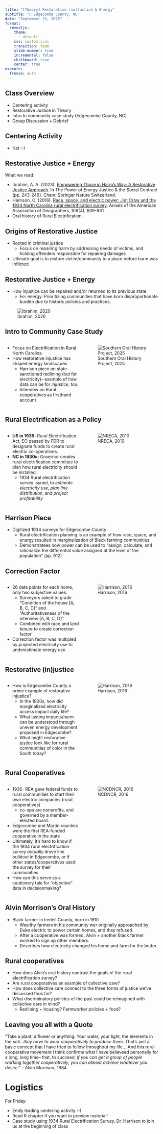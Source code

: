 ```yaml
---
title: "[Theory] Restorative (in)Justice & Energy"
subtitle: "📍 Edgecombe County, NC"
date: "September 23, 2025"
format: 
  revealjs:
    theme:
      - default
    css: custom.scss
    transition: fade
    slide-number: true
    incremental: false 
    chalkboard: true
    center: true
execute:
  freeze: auto
---
```


##  Class Overview 

- Centering activity
- Restorative Justice in Theory
- Intro to community case study (Edgecombe County, NC)
- Group Discussion + Debrief

## Centering Activity
- Kat :-) 

## Restorative Justice + Energy
What we read: 

- Ibrahim, A. A. (2023). [Empowering Those in Harm’s Way: A Restorative Justice Approach](https://drive.google.com/file/d/1Bv0Y5D2vnxD8RV4g6TVOWXwgZ5776j3M/view?usp=drive_link). In The Power of Energy Justice & the Social Contract (pp. 243-249). Cham: Springer Nature Switzerland.
- Harrison, C. (2016). [Race, space, and electric power: Jim Crow and the 1934 North Carolina rural electrification survey](https://drive.google.com/file/d/1dp6uZGXynx23Kmse9aEtzkIzWFtJxJSh/view?usp=drive_link). Annals of the American Association of Geographers, 106(4), 909-931 
- Oral history of Rural Electrification

## Origins of Restorative Justice
- Rooted in criminal justice
  - Focus on repairing harm by addressing needs of victims, and holding offenders responsible for repairing damages 
- Ultimate goal is to restore victim/community to a place before harm was inflicted.

## Restorative Justice + Energy {.smaller}
- How injustice can be repaired and/or returned to its previous state
  - For energy: Prioritizing communities that have born disproportionate burden due to historic policies and practices.

![Ibrahim, 2020](images/restorative_just.png)

## Intro to Community Case Study{.smaller}
::: {.columns}
::: {.column width=50%}
- Focus on Electrification in Rural North Carolina
- How restorative injustice has shaped energy landscapes
  - Harrison piece on state-sanctioned redlining (but for electricity)-- example of how data can be for *injustice*, too. 
  - Interview on Rural cooperatives as firsthand account
:::
::: {.column width=50%}
![Southern Oral History Project, 2025](images/NC_REA.jpeg)
:::
:::

## Rural Electrification as a Policy {.smaller}
::: {.columns}
::: {.column width=50%}
- **US in 1936:** Rural Electrification Act, EO passed by FDR to designate funds to create rural electric co-operatives.
- **NC in 1930s:** Governor creates rural electrification committee to plan how rural electricity should be installed.
  - 1934 Rural electrification survey issued, to *estimate electricity use*, *plan line distribution*, and *project profitability*
:::
::: {.column width=50%}
![NRECA, 2010](images/REA_ad_NRECA.jpg)
:::
:::

## Harrison Piece {.smaller}
- Digitized 1934 surveys for Edgecombe County
  - Rural electrification planning is an example of how race, space, and energy resulted in marginalization of Black farming communities
  - Demonstratees how power can be used to "assign, calculate, and rationalize the differential value assigned at the level of the population" (pp. 912)

## Correction Factor {.smaller}
::: {.columns}
::: {.column width=50%}
- 26 data points for each home, only two subjective values:
  - Surveyors asked to grade "Condition of the house [A, B, C, D]" and "Authoritativeness of the interview [A, B, C, D]"
  - Combined with race and land tenure to create correction factor 
- Correction factor was multipled by projected electricity use to underestimate energy use. 
:::
::: {.column width=50%}
![Harrison, 2016](images/REA_survey.png)
:::
::: 

## Restorative (in)justice {.smaller}
::: {.columns}
::: {.column width=50%}
- How is Edgecombe County a prime example of restorative injustice?
  - In the 1930s, how did marginalized electricity access impact daily life?
  - What lasting impacts/harm can be understood through uneven energy development proposed in Edgecombe?
  - What might restorative justice look like for rural communities of color in the South today?
:::
::: {.column width=50%}
![Harrison, 2016](images/Survey_map.png)
:::
::: 

## Rural Cooperatives{.smaller}
::: {.columns}
::: {.column width=50%}
- 1936- REA gave federal funds to rural communities to start their own electric companies (rural cooperatives)
  - co-ops are nonprofits, and governed by a member-elected board. 
- Edgecombe and Martin counties were the first REA-funded cooperative in the state
-  Ultimately, it's hard to know if the 1934 rural electrification survey *actually* drove line buildout in Edgecombe, or if other states/cooperatives used the survey for their communities. 
- How can this serve as a cautionary tale for "objective" data in decisionmaking?
:::
::: {.column width=50%}
![NCDNCR, 2016](images/edgecombe.jpg)
:::
::: 

## Alvin Morrison's Oral History
- Black farmer in Iredell County, born in 1910
  - Wealthy farmers in his community wer originally approached by Duke electric to power certain homes, and they refused. 
  - After a cooperative was formed, Alvin + another Black farmer worked to sign up other members. 
  - Describes how electricity changed his home and farm for the better. 

## Rural cooperatives 
- How does Alvin's oral history contrast the goals of the rural electrification survey? 
- Are rural cooperatives an example of collective care? 
- How does collective care connect to the three forms of justice we've discussed thus far?
- What discriminatory policies of the past could be reimagined with collective care in mind? 
  - Redlining + housing? Farmworker policies + food? 

## Leaving you all with a Quote
"Take a plant, a flower or anything. Your water, your light, the elements in the soil...*they have to work cooperatively to produce them*. That's just a basic concept that I have tried to follow throughout my life... And this rural cooperative movement I think confirms what I have believeed personally for a long, long time-- that, to succeed, *if you can get a group of people working together cooperatively, you can almost achieve whatever you desire*." -- Alvin Morrison, 1984

# Logistics
For Friday: 

- Emily leading centering activity :-)
- Read R chapter if you want to preview material!
- Case study using 1934 Rural Electrification Survey, Dr. Harrison to join us at the beginning of class
